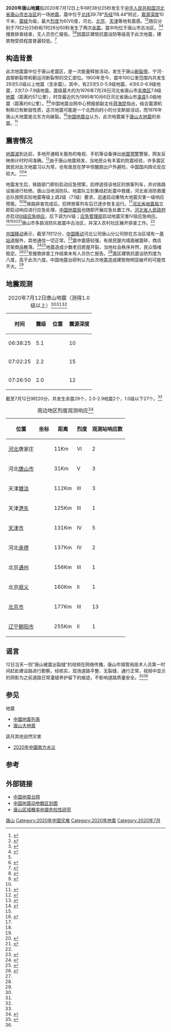 {{noteTA |G1=Earthquake}}
{{UTC+8}}
{{Infobox earthquake
 | name        = 2020年唐山地震
 | image       =20200712唐山地震烈度图.jpg
 | image_size  = 
 | alt         = 
 | caption     =[[美国地质调查局|美国地质调查局]]发布的烈度分布图。五角星代表[[震中|震中]]位置。 
 | map =1976 Tangshan.png<!-- 图一样就用用好了 -->
 | map_size= 
 | map_alt=2020年7月12日唐山地震
 | map_caption = 
 | map2        =
 | map2_caption = 
 | date={{Start date|2020|07|12}}
 | time=06:38:25[[UTC+8|UTC+8]]<ref name="地震台1" />
 | duration= 
 | magnitude=[[矩震级|M<sub>s</sub>]] 5.1<ref name="地震台1" />
 | depth={{convert|10|km|mi|0|abbr=on}}<ref name="地震台1" />
 | location={{coord|39.78|N|118.44|E|display=inline,title}}<ref name="地震台1" />
 | fault       = 
 | type = 分支[[断层|断层]]活动 
 | affected = {{CHN}}[[河北省|河北省]]、[[北京市|北京市]]、[[天津市|天津市]]
 | damages     = <!-- cost/extent of property damage -->
 | intensity=6（VI)度（[[修订麦加利地震烈度|MMI]]，USGS）<ref name="USGS">{{cite web |author1=USGS |title=M 4.7 - 5 km NE of Zhaogezhuang, China |url=https://earthquake.usgs.gov/earthquakes/eventpage/us7000am2b/dyfi/intensity |website=USGS |accessdate=2020-07-12 |archive-date=2020-07-12 |archive-url=https://web.archive.org/web/20200712065210/https://earthquake.usgs.gov/earthquakes/eventpage/us7000am2b/dyfi/intensity |dead-url=no }}</ref>
 | pga         = <!-- NN''[[Peak_ground_acceleration|g]]'' -->
 | tsunami     = 
 | landslide   =
 | foreshocks  =
 | aftershocks =
 | casualties  = 
}}

'''2020年唐山地震'''指2020年7月12日上午6时38分25秒发生于[[中华人民共和国|中华人民共和国]][[河北省|河北省]][[唐山市|唐山市]][[古冶区|古冶区]]的一场[[地震|地震]]。震中位于[[北纬|北纬]]39.78°[[东经|东经]]118.44°附近，[[震源深度|震源深度]]10千米，[[震级|震级]]为{{M|s|5.1|link=y}}级，最大[[修订麦加利地震烈度|烈度]]为6(VI)度，河北、[[北京|北京]]、[[天津|天津]]等地有震感。<ref name="地震台1">{{cite web |author1=中国地震台 |title=河北唐山市古冶区5.1级地震 |url=http://news.ceic.ac.cn/CC20200712063825.html |website=中国地震台网 |accessdate=2020-07-12 |archive-date=2020-07-12 |archive-url=https://web.archive.org/web/20200712045554/http://news.ceic.ac.cn/CC20200712063825.html |dead-url=no }}</ref><ref name="震感">{{cite web |author1=央视 |title=河北唐山附近地震 网友：天津北京河北有震感 |url=https://news.sina.cn/gn/2020-07-12/detail-iivhuipn2488617.d.html |website=新浪新闻 |accessdate=2020-07-12 |archive-date=2020-07-12 |archive-url=https://web.archive.org/web/20200712034234/https://news.sina.cn/gn/2020-07-12/detail-iivhuipn2488617.d.html |dead-url=no }}</ref>随后分别于7时2分25秒和7时26分50秒发生了两次[[余震|余震]]，震中均位于唐山市古冶区。<ref name="地震台2">{{cite web |author1=中国地震台 |title=河北唐山市古冶区2.2级地震 |url=http://news.ceic.ac.cn/CD20200712070226.html |website=中国地震台网 |accessdate=2020-07-12 |archive-date=2020-08-06 |archive-url=https://web.archive.org/web/20200806073721/http://news.ceic.ac.cn/CD20200712070226.html |dead-url=no }}</ref><ref name="地震台3">{{cite web |author1=中国地震台 |title=河北唐山市古冶区2.0级地震 |url=http://news.ceic.ac.cn/CD20200712072650.html |website=中国地震台网 |accessdate=2020-07-12 |archive-date=2020-08-06 |archive-url=https://web.archive.org/web/20200806071119/http://news.ceic.ac.cn/CD20200712072650.html |dead-url=no }}</ref>搜救排查结束，无人员伤亡报告。<ref name="新华社"/><ref name="xh">{{cite web |author1=新华网 |title=河北唐山5.1级地震 你关心的都在这里 |url=http://www.xinhuanet.com/2020-07/12/c_1126228516.htm |website=新华网 |accessdate=2020-07-14 |archive-date=2020-08-07 |archive-url=https://web.archive.org/web/20200807042320/http://www.xinhuanet.com/2020-07/12/c_1126228516.htm |dead-url=no }}</ref>因震区建筑抗震设防等级高于此次地震，建筑物受损程度普遍较低。<ref name="设防">{{cite web |author1=中国地震台网中心 |title=2020年7月12日河北唐山古冶5.1级地震概况 |url=https://www.cea.gov.cn/cea/xwzx/fzjzyw/5543078/index.html |website=中国地震局 |accessdate=2020-07-12 |archive-date=2020-09-22 |archive-url=https://web.archive.org/web/20200922211053/https://www.cea.gov.cn/cea/xwzx/fzjzyw/5543078/index.html |dead-url=no }}</ref>

==构造背景==
此次地震震中位于唐山老震区，是一次能量释放活动，发生于唐山[[断裂带|断裂带]]、宁河-昌黎断裂带和蓟运河断裂带的交汇部位。1900年至今，震中100公里范围内共发生29次5.0级以上地震（含余震）。其中，有23次5.0-5.9级地震，4次6.0-6.9级地震，2次7.0-7.9级地震。震级最大的为1976年7月28日河北省唐山市[[丰南区|丰南区]]7.8级[[唐山大地震|地震]]（距离约57公里），时空最近的为1995年10月6日河北省唐山市[[滦县|滦县]]5.0级地震（距离约6公里）。<ref name="采访">{{cite web |author1=新京报 |title=专家：今晨唐山地震属老震区正常活动，民众无需太过担心 |url=http://www.bjnews.com.cn/news/2020/07/12/747784.html |website=新京报网 |accessdate=2020-07-12 |archive-date=2020-07-12 |archive-url=https://web.archive.org/web/20200712074645/http://www.bjnews.com.cn/news/2020/07/12/747784.html |dead-url=no }}</ref><ref name="河北省地震局">{{cite web |author1=河北省地震局办公室 |title=唐山市古冶区5.1级地震应急情况（二） |url=http://www.hbdzj.gov.cn/hbdzj/webpage/view.jsp?id=2020071209463122769296 |website=河北省地震局 |accessdate=2020-07-12 |archive-date=2020-07-13 |archive-url=https://web.archive.org/web/20200713162330/http://www.hbdzj.gov.cn/hbdzj/webpage/view.jsp?id=2020071209463122769296 |dead-url=no }}</ref>中国地震台网中心预报部副主任[[蒋海昆|蒋海昆]]指出，结合震源机制和已有断层性质，这次地震可能是一个北西向的小的分支断层活动，而1976年唐山大地震是北东方向破裂。<ref name="采访"/>[[中国地震台|中国地震台]]认为，此次地震属于[[唐山大地震|唐山大地震]]的余震。<ref>{{Cite web|title=专家解读：唐山本次地震属1976年地震余震 --社会--人民网|url=http://society.people.com.cn/n1/2020/0712/c1008-31780115.html|accessdate=2020-07-12|work=society.people.com.cn|archive-date=2020-07-17|archive-url=https://web.archive.org/web/20200717103948/http://society.people.com.cn/n1/2020/0712/c1008-31780115.html|dead-url=no}}</ref>

== 震害情况 ==
[[地震波|地震波]]到达前，多地开通相关服务的电视、手机等设备弹出[[地震预警|地震预警]]警报，网友反映倒计时时间准确。<ref name="滚动信息">{{cite web |author1=北京日报社 |title=（滚动）河北唐山发生5.1级地震,系五年来周边最大,北京震感明显 |url=http://www.bjd.com.cn/a/202007/12/WS5f0a4322e4b00aba04d26076.html |website=京报网 |accessdate=2020-07-12 |archive-date=2020-07-14 |archive-url=https://web.archive.org/web/20200714134930/http://www.bjd.com.cn/a/202007/12/WS5f0a4322e4b00aba04d26076.html |dead-url=no }}</ref>由于唐山地震频发，当地民众有丰富的防震经验，许多震区居民对此次地震习以为常，也有居民在梦中惊醒跑出户外避险，中国国内舆论反应较大。<ref name="居民">{{cite web |author1=健康时报网 |title=唐山5.1级地震 当地居民：很淡定 对地震习以为常 |url=http://news.hsw.cn/system/2020/0712/1208675.shtml |website=华商网 |accessdate=2020-07-13 |archive-date=2020-07-13 |archive-url=https://web.archive.org/web/20200713191207/http://news.hsw.cn/system/2020/0712/1208675.shtml |dead-url=no }}</ref><ref name="dfjb">{{cite web |author1=东方今报 |title=唐山5.1级地震 |url=https://weibo.com/1672519561/JaQtYD9KW?refer_flag=1001030103_&type=comment |website=微博 |accessdate=2020-07-12 |archive-date=2020-07-14 |archive-url=https://web.archive.org/web/20200714003540/https://weibo.com/1672519561/JaQtYD9KW?refer_flag=1001030103_&type=comment |dead-url=no }}</ref>

地震发生后，铁路部门即刻启动应急预案，扣停途径该地区的旅客列车，并对铁路设施进行检修。唐山当地消防队、地震队立刻集结赶赴震中救援，河北省消防救援总队按照实际地震等级上调2级（7.1级）要求，迅速启动重特大地震灾害一级响应预案。<ref name="xh" /><ref name="铁路消防">{{cite web |author1=孙钊 |title=唐山5.1级地震铁路部门扣停途经车辆 检查铁路设施 |url=http://www.bjnews.com.cn/wevideo/2020/07/12/747793.html |website=新京报网 |accessdate=2020-07-12 |archive-date=2020-07-14 |archive-url=https://web.archive.org/web/20200714171322/http://www.bjnews.com.cn/wevideo/2020/07/12/747793.html |dead-url=no }}</ref>铁路排查完成后，扣停旅客列车后已逐步恢复运行。<ref name="滚动信息" />[[河北省地震局|河北省地震局]]立即启动响应进行应急处理，[[中国地震局|中国地震局]]也随即开展应急处置工作。[[河北省人民政府|河北省人民政府]]亦启动[[三级应急响应|III级应急响应]]，后下调为IV级；[[应急管理部|应急管理部]]启动地震灾害Ⅳ级应急响应。<ref name="滚动信息" /><ref name="中国新闻网" /><ref name="中国地震局处置">{{cite web |author1=中国地震局办公室 |title=中国地震局迅速开展河北唐山市古冶区5.1级地震应急处置工作 |url=https://www.cea.gov.cn/cea/xwzx/fzjzyw/5543050/index.html |website=中国地震局 |accessdate=2020-07-12 |archive-date=2020-09-22 |archive-url=https://web.archive.org/web/20200922050909/https://www.cea.gov.cn/cea/xwzx/fzjzyw/5543050/index.html |dead-url=no }}</ref><ref name="新华社">{{cite web |author1=新华社 |title=河北唐山古冶发生5.1级地震 暂无人员伤亡报告 |url=http://www.xinhuanet.com/yingjijiuyuan/2020-07/12/c_1210698685.htm |website=新华网 |accessdate=2020-07-12 |archive-date=2020-07-12 |archive-url=https://web.archive.org/web/20200712101228/http://www.xinhuanet.com/yingjijiuyuan/2020-07/12/c_1210698685.htm |dead-url=no }}</ref>唐山市多路消防队抵震中古冶区，并深入农村社区展开排查工作。<ref name="滚动信息" />

[[中国移动|中国移动]]表示，截至7时12分，[[中国移动|中国移动]]河北公司唐山分公司除在古冶区域有一[[基站|基站]]退服外，其他通信一切正常。<ref name="cmcc">{{cite web |author1=新浪财经 |title=河北唐山古冶区5.1级地震 中国移动:此区有一基站退服 |url=https://finance.sina.com.cn/stock/relnews/hk/2020-07-12/doc-iivhuipn2500741.shtml |website=新浪财经 |accessdate=2020-07-12 |archive-date=2020-07-12 |archive-url=https://web.archive.org/web/20200712083517/https://finance.sina.com.cn/stock/relnews/hk/2020-07-12/doc-iivhuipn2500741.shtml |dead-url=no }}</ref>震中震感较强，有居民屋内墙面被震碎，商店货架商品散落。<ref name="墙碎">{{cite web |author1=凤凰新闻 |title=河北唐山5.1级地震瞬间！监控摄像头剧烈晃动 墙壁瓷砖被震碎 |url=http://news.ifeng.com/c/7y1RKkSDRN1?ivk_sa=1023197a |website=凤凰新闻 |accessdate=2020-07-12 |archive-date=2020-07-12 |archive-url=https://web.archive.org/web/20200712042333/http://news.ifeng.com/c/7y1RKkSDRN1?ivk_sa=1023197a |dead-url=no }}</ref><ref name="中国新闻网">{{cite web |author1=中国新闻网 |title=河北唐山市古冶区发生5.1级地震 震源深度10千米 |url=http://www.chinanews.com/gn/2020/07-12/9235968.shtml |website=中国新闻网 |accessdate=2020-07-12 |archive-date=2020-07-12 |archive-url=https://web.archive.org/web/20200712113800/http://www.chinanews.com/gn/2020/07-12/9235968.shtml |dead-url=no }}</ref>地震造成少数老旧房屋开裂，当地社会秩序井然，民众情绪稳定。<ref name="河北省人民政府1">{{cite web |author1=河北省人民政府 |title=唐山市古冶区发生5.1级地震 省政府启动三级应急响应 |url=http://www.hebei.gov.cn//hebei/14462058/14471802/14471750/14918358/index.html |website=河北省人民政府 |accessdate=2020-07-13 |archive-date=2020-07-13 |archive-url=https://web.archive.org/web/20200713071215/http://www.hebei.gov.cn/hebei/14462058/14471802/14471750/14918358/index.html |dead-url=no }}</ref><ref name="新华社"/>至搜救排查工作结束未有人员伤亡报告。<ref name="xh" />震区建筑抗震设防烈度为八度，高于此次六度。中国地震台研判认为此次地震造成建筑物明显破坏的可能性不大。<ref name="设防" />

==地震观测==
{| class="wikitable"
|+ 2020年7月12日唐山地震（测得1.0级以上）<ref name="地震台1" /><ref name="地震台2" /><ref name="地震台3" />
|-
! 时间 !! 震级 !! 位置 !! 震源深度
|-
| 06:38:25 || 5.1 || {{coord|39.78|N|118.44|E|display=inline}} || 10
|-
| 07:02:25 || 2.2 || {{coord|39.76|N|118.44|E|display=inline}}|| 15
|-
| 07:26:50 || 2.0 || {{coord|39.78|N|118.46|E|display=inline}} || 12
|}
截至7月12日9时20分，共发生余震29个，2.0-2.9地震2个，1.0级以下27个。<ref name="河北省地震局" />
{| class="wikitable"
|+ 周边地区烈度观测响应<ref name="USGS1">{{cite web |author1=USGS |title=DYFI Responses |url=https://earthquake.usgs.gov/earthquakes/eventpage/us7000am2b/dyfi/responses?source=us&code=us7000am2b |website=USGS |accessdate=2020-07-13 |archive-date=2020-07-13 |archive-url=https://web.archive.org/web/20200713150955/https://earthquake.usgs.gov/earthquakes/eventpage/us7000am2b/dyfi/responses?source=us&code=us7000am2b |dead-url=no }}</ref>
|-
! 位置 !! 坐标 !! 距离 !! 烈度 !! 观测站响应数
|-
| [[河北|河北]]唐家庄 || {{coord|39.740|N|118.450|E|display=inline}} || 11Km || VI || 2
|-
| 河北[[唐山市|唐山市]] || {{coord|39.620|N|118.190|E|display=inline}} || 31Km || V || 3
|-
| 天津[[塘沽|塘沽]] || {{coord|39.000|N|117.670|E|display=inline}} || 112Km || III || 3
|-
| 天津[[港东|港东]] || {{coord|38.880|N|117.610|E|display=inline}}|| 125Km || III || 1
|-
| [[天津市|天津市]] || {{coord|39.130|N|117.200|E|display=inline}} || 131Km || IV || 5
|-
| 河北[[承德|承德]] || {{coord|40.960|N|118.44|E|display=inline}} || 137Km || IV || 2
|-
| 北京[[通州区_(北京市)|通州]] || {{coord|39.900|N|118.44|E|display=inline}} || 156Km || III || 1
|-
| 北京[[顺义|顺义]] || {{coord|40.130|N|116.640|E|display=inline}} || 160Km || II || 1
|-
| [[北京市|北京市]] || {{coord|39.930|N|116.400|E|display=inline}} || 177Km || III || 13
|-
| [[辽宁|辽宁]][[朝阳市|朝阳市]] || {{coord|41.550|N|120.420|E|display=inline}} || 255Km || II || 1
|}

== 谣言 ==
12日当天一则“唐山被震出裂缝”的视频在网络传播，唐山市城管局技术人员第一时间赶赴建设路进行勘察，经核实，现场道路平整、无裂缝，通行正常，视频中显示的阴影为之前道路日常灌缝养护留下的痕迹，不影响道路质量安全。<ref name="辟谣">{{cite web |author1=燕赵都市报冀东版 |title=震情快报 辟谣！唐山市建设路有裂缝！假的！ |url=https://www.sohu.com/na/407180926_183050 |website=搜狐网 |accessdate=2020-07-12 |archive-date=2020-07-16 |archive-url=https://web.archive.org/web/20200716101216/https://www.sohu.com/na/407180926_183050 |dead-url=no }}</ref><ref name="xh" />

==参见==
;地震
* [[中國地震列表|中國地震列表]]
* [[唐山大地震|唐山大地震]]

;該月其他自然灾害
*[[2020年中国南方水灾|2020年中國南方水災]]

==参考==
{{Reflist|30em}}

==外部链接==
* [http://news.ceic.ac.cn/ 中国地震台网]{{Wayback|url=http://news.ceic.ac.cn/ |date=20170808235409 }}
* [http://www.gb18306.net/ 中国地震动参数区划图]{{Wayback|url=http://www.gb18306.net/ |date=20201030112318 }}
* [http://www.nceqsci.com/article/doi/10.3969/j.issn.1003-1375.2020.01.006?viewType=HTML 唐山区域概率地震危险性研究]{{Wayback|url=http://www.nceqsci.com/article/doi/10.3969/j.issn.1003-1375.2020.01.006?viewType=HTML |date=20200726122836 }}

{{中国地震}}
{{2020年地震}}

[[Category:中国地震|唐山]]
[[Category:2020年中国灾难|Category:2020年中国灾难]]
[[Category:2020年地震|Category:2020年地震]]
[[Category:2020年7月|Category:2020年7月]]